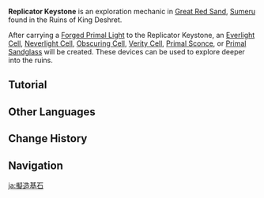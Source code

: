 {{Terminology Infobox
|image     = Replicator Keystone.png
|type      = Exploration
|region    = Sumeru
|subregion = Great Red Sand
}}
'''Replicator Keystone''' is an exploration mechanic in [[Great Red Sand]], [[Sumeru]] found in the Ruins of King Deshret.

After carrying a [[Forged Primal Light]] to the Replicator Keystone, an [[Everlight Cell]], [[Neverlight Cell]], [[Obscuring Cell]], [[Verity Cell]], [[Primal Sconce]], or [[Primal Sandglass]] will be created. These devices can be used to explore deeper into the ruins.

==Tutorial==
{{Tutorial|The Mysterious Replicator Keystones}}

==Other Languages==
{{Other Languages
|en      = Replicator Keystone
|zhs     = 拟构基石
|zhs_rm  = Nǐgòu Jīshí
|zht     = 擬構基石
|zht_rm  = Nǐgòu Jīshí
|zh_tl   = 
|ja      = 擬造基石
|ja_rm   = Gizou Kiseki{{Assumed}}
|ja_tl   = Imitation Construct Cornerstone
|ko      = 재구축 초석
|ko_tl   = Reconstruction Cornerstone
|es      = Losas replicantes
|es_tl   = Replicator Slabs
|fr      = Pierre réplicatrice
|fr_tl   = Replicator Stone
|ru      = Камень-репликатор
|ru_tl   = Replicator Stone
|th      = Replicator Keystone
|vi      = Đá Nhân Bản
|vi_tl   = 
|de      = Replikatorenstein
|de_tl   = Replicator Stone
|id      = Replicator Keystone
|pt      = Pedra Angular Replicadora
|pt_tl   = 
|tr      = Gizemli Çoğaltıcı Taşı
|tr_tl   = Mysterious Replicator Stone
|it      = Pietra replicatrice
|it_tl   = 
}}

==Change History==
{{Change History|3.1}}

==Navigation==
{{Exploration Navbox|Sumeru}}

[[ja:擬造基石]]